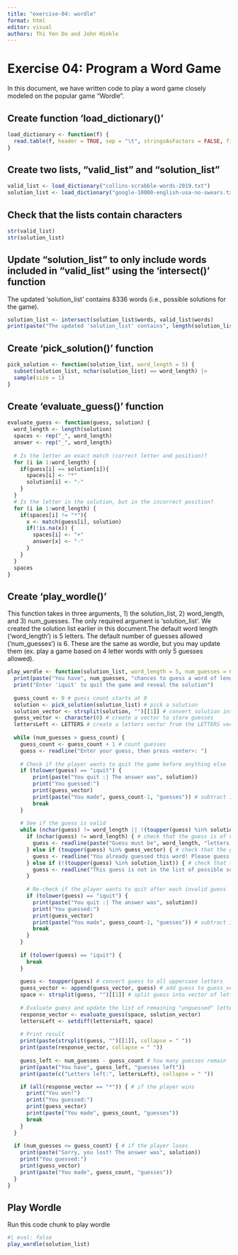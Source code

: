 ```yaml
---
title: "exercise-04: wordle"
format: html
editor: visual
authors: Thi Yen Do and John Hinkle
---
```


# Exercise 04: Program a Word Game

In this document, we have written code to play a word game closely modeled on the popular game "Wordle".

## Create function 'load_dictionary()'

```r
load_dictionary <- function(f) {
  read.table(f, header = TRUE, sep = "\t", stringsAsFactors = FALSE, fill = TRUE)
}
```

## Create two lists, "valid_list" and "solution_list"

```r
valid_list <- load_dictionary("collins-scrabble-words-2019.txt")
solution_list <- load_dictionary("google-10000-english-usa-no-swears.txt")
```

## Check that the lists contain characters

```r
str(valid_list)
str(solution_list)
```

## Update "solution_list" to only include words included in "valid_list" using the 'intersect()' function

The updated 'solution_list' contains 8336 words (i.e., possible solutions for the game).

```r
solution_list <- intersect(solution_list$words, valid_list$words)
print(paste("The updated 'solution_list' contains", length(solution_list), "words."))
```

## Create 'pick_solution()' function

```r
pick_solution <- function(solution_list, word_length = 5) {
  subset(solution_list, nchar(solution_list) == word_length) |>
  sample(size = 1)
}
```

## Create 'evaluate_guess()' function

```r
evaluate_guess <- function(guess, solution) {
  word_length <- length(solution)
  spaces <- rep("_", word_length)
  answer <- rep("_", word_length)
  
  # Is the letter an exact match (correct letter and position)?
  for (i in 1:word_length) {
    if(guess[i] == solution[i]){
      spaces[i] <- "*"
      solution[i] <- "-"
    }
  }
  # Is the letter in the solution, but in the incorrect position?
  for (i in 1:word_length) {
    if(spaces[i] != "*"){
      x <- match(guess[i], solution)
      if(!is.na(x)) {
        spaces[i] <- "+"
        answer[x] <- "-"
      }
    }
  }
  spaces
}
```

## Create 'play_wordle()'

This function takes in three arguments, 1) the solution_list, 2) word_length, and 3) num_guesses. The only required argument is 'solution_list'. We created the solution list earlier in this document.The default word length ('word_length') is 5 letters. The default number of guesses allowed ('num_guesses') is 6. These are the same as wordle, but you may update them (ex. play a game based on 4 letter words with only 5 guesses allowed).

```r
play_wordle <- function(solution_list, word_length = 5, num_guesses = 6) {
  print(paste("You have", num_guesses, "chances to guess a word of length", word_length))
  print("Enter 'iquit' to quit the game and reveal the solution")
  
  guess_count <- 0 # guess count starts at 0
  solution <- pick_solution(solution_list) # pick a solution
  solution_vector <- strsplit(solution, "")[[1]] # convert solution into a vector of letters
  guess_vector <- character(0) # create a vector to store guesses
  lettersLeft <- LETTERS # create a letters vector from the LETTERS vector in R
  
  while (num_guesses > guess_count) {
    guess_count <- guess_count + 1 # count guesses
    guess <- readline("Enter your guess, then press <enter>: ")
    
    # Check if the player wants to quit the game before anything else
    if (tolower(guess) == "iquit") {
        print(paste("You quit :| The answer was", solution))
        print("You guessed:")
        print(guess_vector)
        print(paste("You made", guess_count-1, "guesses")) # subtract 1 from guess_count so that the quit command is not counted as a guess
        break
    }
    
    # See if the guess is valid
    while (nchar(guess) != word_length || !(toupper(guess) %in% solution_list) || toupper(guess) %in% guess_vector) {
      if (nchar(guess) != word_length) { # check that the guess is of valid length
        guess <- readline(paste("Guess must be", word_length, "letters long! Try another guess:"))
      } else if (toupper(guess) %in% guess_vector) { # check that the guess is a new guess
        guess <- readline("You already guessed this word! Please guess a different word: ")
      } else if (!(toupper(guess) %in% solution_list)) { # check that the guess is possible
        guess <- readline("This guess is not in the list of possible solutions! Try another guess: ")
      }
      
      # Re-check if the player wants to quit after each invalid guess
      if (tolower(guess) == "iquit") {
        print(paste("You quit :| The answer was", solution))
        print("You guessed:")
        print(guess_vector)
        print(paste("You made", guess_count-1, "guesses")) # subtract 1 from guess_count so that the quit command is not counted as a guess
        break
      }
    }
    
    if (tolower(guess) == "iquit") {
      break
    }
    
    guess <- toupper(guess) # convert guess to all uppercase letters
    guess_vector <- append(guess_vector, guess) # add guess to guess_vector
    space <- strsplit(guess, "")[[1]] # split guess into vector of letters
    
    # Evaluate guess and update the list of remaining "unguessed" letters
    response_vector <- evaluate_guess(space, solution_vector)
    lettersLeft <- setdiff(lettersLeft, space)
    
    # Print result
    print(paste(strsplit(guess, "")[[1]], collapse = " "))
    print(paste(response_vector, collapse = " "))
    
    guess_left <- num_guesses - guess_count # how many guesses remain
    print(paste("You have", guess_left, "guesses left"))
    print(paste(c("Letters left:", lettersLeft), collapse = " "))

    if (all(response_vector == "*")) { # if the player wins
      print("You won!")
      print("You guessed:")
      print(guess_vector)
      print(paste("You made", guess_count, "guesses"))
      break
    }
  }
  
  if (num_guesses <= guess_count) { # if the player loses
    print(paste("Sorry, you lost! The answer was", solution))
    print("You guessed:")
    print(guess_vector)
    print(paste("You made", guess_count, "guesses"))
  }
}
```

## Play Wordle

Run this code chunk to play wordle

```r
#| eval: false
play_wordle(solution_list)
```
